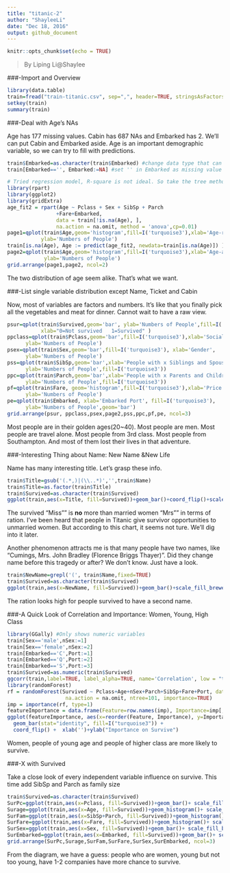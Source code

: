 ```yaml
---
title: "titanic-2"
author: "ShayleeLi"
date: "Dec 18, 2016"
output: github_document
---
```


```r
knitr::opts_chunk$set(echo = TRUE)
```
>By Liping Li@Shaylee

###-Import and Overview

```r
library(data.table)
train=fread("train-titanic.csv", sep=",", header=TRUE, stringsAsFactors=TRUE)
setkey(train)
summary(train)
```



###-Deal with Age's NAs

Age has 177 missing values. Cabin has 687 NAs and Embarked has 2. We'll can put Cabin and Embarked aside. Age is an important demographic variable, so we can try to fill with predictions.

```r
train$Embarked=as.character(train$Embarked) #change data type that can add NA
train[Embarked=='', Embarked:=NA] #set '' in Embarked as missing value
```

```r
# Tried regression model, R-square is not ideal. So take the tree method.
library(rpart)
library(ggplot2)
library(gridExtra)
age_fit2 = rpart(Age ~ Pclass + Sex + SibSp + Parch
                +Fare+Embarked, 
                data = train[!is.na(Age), ],
                na.action = na.omit, method = 'anova',cp=0.01)
page1=qplot(train$Age,geom='histogram',fill=I('turquoise3'),xlab='Age-raw', 
           ylab='Numbers of People')
train[is.na(Age), Age := predict(age_fit2, newdata=train[is.na(Age)]) ]
page2=qplot(train$Age,geom='histogram',fill=I('turquoise3'),xlab='Age-adjusted', 
            ylab='Numbers of People')
grid.arrange(page1,page2, ncol=2)
```

The two distribution of age seem alike. That's what we want.


###-List single variable distribution except Name, Ticket and Cabin

Now, most of variables are factors and numbers. It's like that you finally pick all the vegetables and meat for dinner. Cannot wait to have a raw view.

```r
psur=qplot(train$Survived,geom='bar', ylab='Numbers of People',fill=I('turquoise3'), 
           xlab="0=Not survived   1=Survived" )
ppclass=qplot(train$Pclass,geom='bar',fill=I('turquoise3'),xlab='Social-Economic Status', 
      ylab='Numbers of People')
psex=qplot(train$Sex,geom='bar',fill=I('turquoise3'), xlab='Gender',
      ylab='Numbers of People')
pss=qplot(train$SibSp,geom='bar',xlab='People with x Siblings and Spouse', 
      ylab='Numbers of People',fill=I('turquoise3'))
ppc=qplot(train$Parch,geom='bar',xlab='People with x Parents and Children', 
      ylab='Numbers of People',fill=I('turquoise3'))
pf=qplot(train$Fare, geom='histogram',fill=I('turquoise3'),xlab='Price of Ticket', 
      ylab='Numbers of People')
pe=qplot(train$Embarked, xlab='Embarked Port', fill=I('turquoise3'),
      ylab='Numbers of People',geom='bar')
grid.arrange(psur, ppclass,psex,page2,pss,ppc,pf,pe, ncol=3)
```

Most people are in their golden ages(20~40). Most people are men. Most people are travel alone. Most people from 3rd class. Most people from Southampton. And most of them lost their lives in that adventure.


###-Interesting Thing about Name: New Name &New Life

Name has many interesting title. Let's grasp these info.
```r
train$Title=gsub('(.*,)|(\\..*)','',train$Name)
train$Title=as.factor(train$Title)
train$Survived=as.character(train$Survived)
ggplot(train,aes(x=Title, fill=Survived))+geom_bar()+coord_flip()+scale_fill_brewer(palette = "BuGn")+ylab('')
```

The survived "Miss"" is **no** more than married women "Mrs"" in terms of ration. I've been heard that people in Titanic give survivor opportunities to unmarried women. But according to this chart, it seems not ture. We'll dig into it later.

Another phenomenon attracts me is that many people have two names, like "Cumings, Mrs. John Bradley (Florence Briggs Thayer)". Did they change name before this tragedy or after? We don't know. Just have a look.

```r
train$NewName=grepl('(', train$Name,fixed=TRUE)
train$Survived=as.character(train$Survived)
ggplot(train,aes(x=NewName, fill=Survived))+geom_bar()+scale_fill_brewer(palette = "BuGn")+ylab('')
```

The ration looks high for people survived to have a second name. 


###-A Quick Look of Correlation and Importance: Women, Young, High Class
```r
library(GGally) #Only shows numeric variables
train[Sex=='male',nSex:=1]
train[Sex=='female',nSex:=2]
train[Embarked=='C',Port:=1]
train[Embarked=='Q',Port:=2]
train[Embarked=='S',Port:=3]
train$Survived=as.numeric(train$Survived)
ggcorr(train,label=TRUE, label_alpha=TRUE, name='Correlation', low = "turquoise3", mid = "white", high = "orangered3")
library(randomForest)
rf = randomForest(Survived ~ Pclass+Age+nSex+Parch+SibSp+Fare+Port, data=train,
                   na.action = na.omit, ntree=101, importance=TRUE)
imp = importance(rf, type=1)
featureImportance = data.frame(Feature=row.names(imp), Importance=imp[,1])
ggplot(featureImportance, aes(x=reorder(Feature, Importance), y=Importance)) +
  geom_bar(stat="identity", fill=I("turquoise3")) +
  coord_flip() +  xlab('')+ylab("Importance on Survive")

```

Women, people of young age and people of higher class are more likely to survive.


###-X with Survived

Take a close look of every independent variable influence on survive.
This time add SibSp and Parch as family size
```r
train$Survived=as.character(train$Survived)
SurPc=ggplot(train,aes(x=Pclass, fill=Survived))+geom_bar()+ scale_fill_brewer(palette = "BuGn")+ylab('')
Surage=ggplot(train,aes(x=Age, fill=Survived))+geom_histogram()+ scale_fill_brewer(palette = "BuGn")
SurFam=ggplot(train,aes(x=SibSp+Parch, fill=Survived))+geom_histogram()+scale_fill_brewer(palette = "BuGn")+ylab('')
SurFare=ggplot(train,aes(x=Fare, fill=Survived))+geom_histogram()+ scale_fill_brewer(palette = "BuGn")+ylab('')
SurSex=ggplot(train,aes(x=Sex, fill=Survived))+geom_bar()+ scale_fill_brewer(palette = "BuGn")+ylab('')
SurEmbarked=ggplot(train,aes(x=Embarked, fill=Survived))+geom_bar()+ scale_fill_brewer(palette = "BuGn")+ylab('')
grid.arrange(SurPc,Surage,SurFam,SurFare,SurSex,SurEmbarked, ncol=3) 
```


From the diagram, we have a guess: people who are women, young but not too young, have 1-2 companies have more chance to survive.




